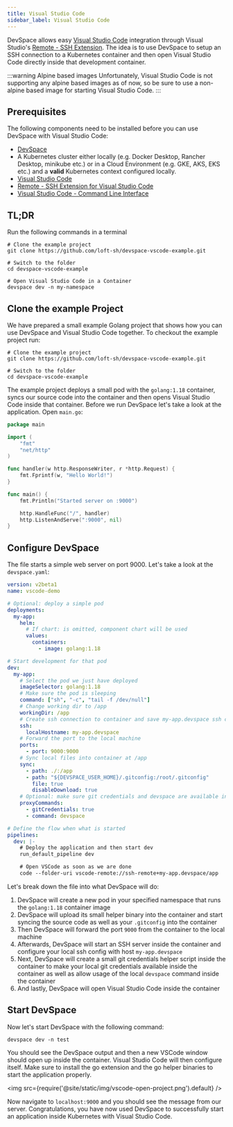 ```yaml
---
title: Visual Studio Code
sidebar_label: Visual Studio Code
---
```


DevSpace allows easy [Visual Studio Code](https://code.visualstudio.com/) integration through Visual Studio's [Remote - SSH Extension](https://marketplace.visualstudio.com/items?itemName=ms-vscode-remote.remote-ssh).
The idea is to use DevSpace to setup an SSH connection to a Kubernetes container and then open Visual Studio Code directly inside that development container.

:::warning Alpine based images
Unfortunately, Visual Studio Code is not supporting any alpine based images as of now, so be sure to use a non-alpine based image for starting Visual Studio Code.
:::

## Prerequisites

The following components need to be installed before you can use DevSpace with Visual Studio Code:
- [DevSpace](https://devspace.sh/docs/getting-started/installation)
- A Kubernetes cluster either locally (e.g. Docker Desktop, Rancher Desktop, minikube etc.) or in a Cloud Environment (e.g. GKE, AKS, EKS etc.) and a **valid** Kubernetes context configured locally.
- [Visual Studio Code](https://code.visualstudio.com/)
- [Remote - SSH Extension for Visual Studio Code](https://marketplace.visualstudio.com/items?itemName=ms-vscode-remote.remote-ssh)
- [Visual Studio Code - Command Line Interface](https://code.visualstudio.com/docs/editor/command-line)

## TL;DR

Run the following commands in a terminal
```
# Clone the example project
git clone https://github.com/loft-sh/devspace-vscode-example.git

# Switch to the folder
cd devspace-vscode-example

# Open Visual Studio Code in a Container
devspace dev -n my-namespace
```

## Clone the example Project

We have prepared a small example Golang project that shows how you can use DevSpace and Visual Studio Code together. To checkout the example project run:

```
# Clone the example project
git clone https://github.com/loft-sh/devspace-vscode-example.git

# Switch to the folder
cd devspace-vscode-example
```

The example project deploys a small pod with the `golang:1.18` container, syncs our source code into the container and then opens Visual Studio Code inside that container. Before we run DevSpace let's take a look at the application. Open `main.go`:
```go
package main

import (
	"fmt"
	"net/http"
)

func handler(w http.ResponseWriter, r *http.Request) {
	fmt.Fprintf(w, "Hello World!")
}

func main() {
	fmt.Println("Started server on :9000")

	http.HandleFunc("/", handler)
	http.ListenAndServe(":9000", nil)
}
```

## Configure DevSpace

The file starts a simple web server on port 9000. Let's take a look at the `devspace.yaml`:
```yaml
version: v2beta1
name: vscode-demo

# Optional: deploy a simple pod
deployments:
  my-app:
    helm:
      # If chart: is omitted, component chart will be used
      values:
        containers:
          - image: golang:1.18

# Start development for that pod
dev:
  my-app:
    # Select the pod we just have deployed
    imageSelector: golang:1.18
    # Make sure the pod is sleeping
    command: ["sh", "-c", "tail -f /dev/null"]
    # Change working dir to /app
    workingDir: /app
    # Create ssh connection to container and save my-app.devspace ssh configuration to ~/.ssh/config
    ssh:
      localHostname: my-app.devspace
    # Forward the port to the local machine
    ports:
      - port: 9000:9000
    # Sync local files into container at /app
    sync:
      - path: ./:/app
      - path: "${DEVSPACE_USER_HOME}/.gitconfig:/root/.gitconfig"
        file: true
        disableDownload: true
    # Optional: make sure git credentials and devspace are available inside the container
    proxyCommands:
      - gitCredentials: true
      - command: devspace

# Define the flow when what is started
pipelines:
  dev: |-
    # Deploy the application and then start dev
    run_default_pipeline dev

    # Open VSCode as soon as we are done
    code --folder-uri vscode-remote://ssh-remote+my-app.devspace/app
```

Let's break down the file into what DevSpace will do:
1. DevSpace will create a new pod in your specified namespace that runs the `golang:1.18` container image
2. DevSpace will upload its small helper binary into the container and start syncing the source code as well as your `.gitconfig` into the container
3. Then DevSpace will forward the port `9000` from the container to the local machine
4. Afterwards, DevSpace will start an SSH server inside the container and configure your local ssh config with host `my-app.devspace`
5. Next, DevSpace will create a small git credentials helper script inside the container to make your local git credentials available inside the container as well as allow usage of the local `devspace` command inside the container
6. And lastly, DevSpace will open Visual Studio Code inside the container

## Start DevSpace

Now let's start DevSpace with the following command:
```
devspace dev -n test
```

You should see the DevSpace output and then a new VSCode window should open up inside the container. Visual Studio Code will then configure itself. Make sure to install the go extension and the go helper binaries to start the application properly.

<img src={require('@site/static/img/vscode-open-project.png').default} />

Now navigate to `localhost:9000` and you should see the message from our server. Congratulations, you have now used DevSpace to successfully start an application inside Kubernetes with Visual Studio Code.




